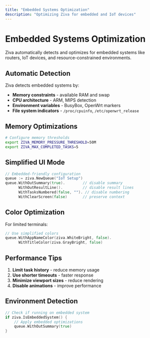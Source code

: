 ```yaml
---
title: "Embedded Systems Optimization"
description: "Optimizing Ziva for embedded and IoT devices"
---
```


# Embedded Systems Optimization

Ziva automatically detects and optimizes for embedded systems like routers, IoT devices, and resource-constrained environments.

## Automatic Detection

Ziva detects embedded systems by:

- **Memory constraints** - available RAM and swap
- **CPU architecture** - ARM, MIPS detection  
- **Environment variables** - BusyBox, OpenWrt markers
- **File system indicators** - `/proc/cpuinfo`, `/etc/openwrt_release`

## Memory Optimizations

```bash
# Configure memory thresholds
export ZIVA_MEMORY_PRESSURE_THRESHOLD=50M
export ZIVA_MAX_COMPLETED_TASKS=5
```

## Simplified UI Mode

```go
// Embedded-friendly configuration
queue := ziva.NewQueue("IoT Setup")
queue.WithOutSummary(true).        // disable summary
      WithOutResultLine().         // disable result lines
      WithTasksNumbered(false, ""). // disable numbering
      WithClearScreen(false)       // preserve context
```

## Color Optimization

For limited terminals:

```go
// Use simplified colors
queue.WithAppNameColor(ziva.WhiteBright, false).
      WithTitleColor(ziva.GrayBright, false)
```

## Performance Tips

1. **Limit task history** - reduce memory usage
2. **Use shorter timeouts** - faster response
3. **Minimize viewport sizes** - reduce rendering
4. **Disable animations** - improve performance

## Environment Detection

```go
// Check if running on embedded system
if ziva.IsEmbeddedSystem() {
    // Apply embedded optimizations
    queue.WithOutSummary(true)
}
```